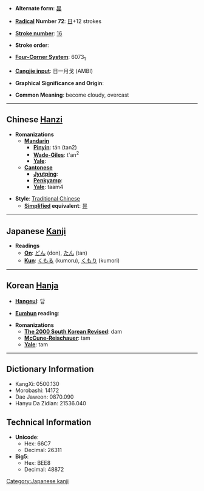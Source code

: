 * '''Alternate form''': [[昙]]

* '''[[Wiktionary:Chinese radical index| Radical]] Number 72''': [[Wiktionary:Chinese radical index 日|日]]+12 strokes

* '''[[Wiktionary:Chinese total strokes index|Stroke number]]''': [[Wiktionary:Chinese total strokes index 16|16]]

* '''Stroke order''': 

* '''[[Wiktionary:Chinese four corner index|Four-Corner System]]''': 6073<sub>1</sub>

* '''[[Wiktionary:Chinese Cangjie index|Cangjie input]]''': 日一月戈 (AMBI)

* '''Graphical Significance and Origin''': 

* '''Common Meaning''': become cloudy, overcast

----

== Chinese [[Hanzi]] ==

* '''Romanizations'''
** '''[[Mandarin]]'''
*** '''[[Pinyin]]''': tán (tan2)
*** '''[[Wade-Giles]]''': t'an<sup>2</sup>
*** '''[[Yale]]''': 
** '''[[Cantonese]]'''
*** '''[[Jyutping]]''':
*** '''[[Penkyamp]]''': 
*** '''[[Yale]]''': taam4

* '''Style''': [[Traditional Chinese]] 
** '''[[Simplified Chinese|Simplified]] equivalent''': [[昙]]


----

== Japanese [[Kanji]] ==

* '''Readings'''
** '''[[On]]''': [[どん]] (don), [[たん]] (tan)
** '''[[Kun]]''': [[くもる]] (kumoru), [[くもり]] (kumori)


----

== Korean [[Hanja]] ==

* '''[[Hangeul]]''': 담

* '''[[Eumhun]] reading''': 

* '''Romanizations'''
** '''[[The 2000 South Korean Revised Romanization|The 2000 South Korean Revised]]''': dam
** '''[[McCune-Reischauer]]''': tam
** '''[[Yale]]''': tam

----

== Dictionary Information ==

* KangXi: 0500.130
* Morobashi: 14172
* Dae Jaweon: 0870.090
* Hanyu Da Zidian: 21536.040

== Technical Information ==

* '''Unicode''':
** Hex: 66C7
** Decimal: 26311
* '''Big5''':
** Hex: BEE8
** Decimal: 48872

[[Category:Japanese kanji]]